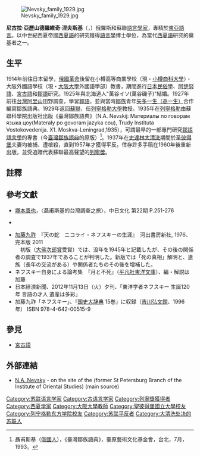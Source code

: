 {{refimprove|time=2014-09-07T07:03:35+00:00}}
[[File:Nevsky_family_1929.jpg|right]]

'''尼古拉·亞歷山德羅維奇·涅夫斯基'''（{{lang-ru|Николай Александрович Невский}}，{{bd|1892年|3月1日|1937年|11月24日}}）俄羅斯和蘇聯[[語言學家|語言學家]]，專精於[[東亞語言|東亞語言]]。以中世紀西夏帝國[[西夏語|西夏語]]的研究獲得[[語言學|語言學]]博士學位，為當代[[西夏語|西夏語]]研究的奠基者之一。

== 生平 ==
1914年前往日本留學，[[俄國革命|俄國革命]]後留在小樽高等商業學校（現・[[小樽商科大學|小樽商科大學]]）・大阪外國語學校（現・[[大阪大學|大阪大學]]外國語學部）教書，期間進行[[日本民俗學|日本民俗學]]、[[阿伊努語|阿伊努語]]、[[宮古語|宮古語]]和[[鄒語|鄒語]]研究。1925年與北海道人"萬谷イソ(萬谷磯子)"結婚。1927年前往[[台灣|台灣]][[阿里山山脈|阿里山]]田野調查，學習[[鄒語|鄒語]]，並與當時[[鄒族|鄒族]]青年[[高一生|矢多一生（高一生）]]合作編寫鄒族語典。1929年返回[[蘇聯|蘇聯]]，任[[列寧格勒大學|列寧格勒大學]]教授。1935年在[[列寧格勒|列寧格勒]]由蘇聯科學院出版社出版《臺灣鄒族語典》（N.A. Nevskij: Материалы по говорам языка цоу(Materaly po govoram jazyka cou), Trudy Instituta Vostokovedenija. X1. Moskva-Leningrad,1935），可謂最早的一部專門研究[[鄒語|鄒語]][[語言學|語言學]]的專書（今[[臺灣鄒族語典|臺灣鄒族語典]]的原版）<ref group="註">聶甫斯基（[[俄國人|俄國人]]），《臺灣鄒族語典》，臺原藝術文化基金會，台北，7月，1993。</ref>。1937年在[[史達林|史達林]][[大清洗|大清洗]]期間於[[圣彼得堡|圣彼得堡]]夫妻均被捕、遭槍殺，直到1957年才獲得平反。倖存許多手稿在1960年後重新出版，並受追贈代表蘇聯最高聲望的[[列寧獎|列寧獎]]。

==註釋==
{{reflist|group="註"}}

==參考文獻==
{{refbegin}}
*[[塚本善也|塚本善也]]，〈聶甫斯基的台灣調查之旅〉，中日文化 第22期 P.251-276
*{{lang|ru|Невский, Николай Александрович,<Материалы по говорам языка цоу(臺灣鄒族語典)>. М.-Л., Изд-во АН. 1935. 134 стр. 1000 экз.}} {{ru icon}}{{zh icon}}
*[[加藤九祚|加藤九祚]]　『天の蛇　ニコライ・ネフスキーの生涯』　河出書房新社, 1976、完本版 2011<br>　初版（[[大佛次郎賞|大佛次郎賞]]受賞）では、没年を1945年と記載したが、その後の関係者の調査で1937年であることが判明した。新版では「死の真相」解明と、遺族（長年の交流がある）や関係者たちのその後を増補した。
*ネフスキー自身による論考集　『月と不死』（[[平凡社東洋文庫|平凡社東洋文庫]]）、編・解説は加藤
*日本経済新聞、2012年11月13日（火）夕刊、「東洋学者ネフスキー 生誕120年 言語の才人 遺産は多彩」
*加藤九祚「ネフスキー」、『[[国史大辞典|国史大辞典]] 15巻』に収録（[[吉川弘文館|吉川弘文館]]、1996年） ISBN 978-4-642-00515-9
{{refend}}

==參見==
*[[宮古語|宮古語]]

==外部連結==
* [http://orientalstudies.ru/rus/index.php?option=com_personalities&Itemid=74&person=30 N.A. Nevsky] {{Wayback|url=http://orientalstudies.ru/rus/index.php?option=com_personalities&Itemid=74&person=30 |date=20150522111056 }} - on the site of the {{tsl|en|Institute of Oriental Manuscripts of the Russian Academy of Sciences||Institute of Oriental Manuscript}} (former St Petersburg Branch of the Institute of Oriental Studies) {{ru icon}} (main source)

{{authority control}}

{{DEFAULTSORT:Nevsky, Nikolai Aleksandrovich}}
[[Category:苏联语言学家|Category:苏联语言学家]]
[[Category:古语言学家|Category:古语言学家]]
[[Category:列寧獎獲得者|Category:列寧獎獲得者]]
[[Category:西夏学家|Category:西夏学家]]
[[Category:大阪大學教師|Category:大阪大學教師]]
[[Category:聖彼得堡國立大學校友|Category:聖彼得堡國立大學校友]]
[[Category:列宁格勒东方学院校友|Category:列宁格勒东方学院校友]]
[[Category:苏联平反者|Category:苏联平反者]]
[[Category:大清洗处决的苏联人|Category:大清洗处决的苏联人]]